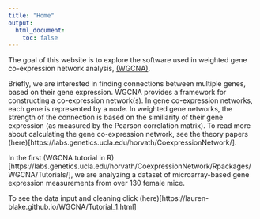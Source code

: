 ```yaml
---
title: "Home"
output:
  html_document:
    toc: false
---
```


The goal of this website is to explore the software used in weighted gene co-expression network analysis, [(WGCNA)](https://www.degruyter.com/downloadpdf/j/sagmb.2005.4.issue-1/sagmb.2005.4.1.1128/sagmb.2005.4.1.1128.pdf). 

Briefly, we are interested in finding connections between multiple genes, based on their gene expression. WGCNA provides a framework for constructing a co-expression network(s). In gene co-expression networks, each gene is represented by a node. In weighted gene networks, the strength of the connection is based on the similiarity of their gene expression (as measured by the Pearson correlation matrix). To read more about calculating the gene co-expression network, see the theory papers (here)[https://labs.genetics.ucla.edu/horvath/CoexpressionNetwork/]. 

In the first (WGCNA tutorial in R)[https://labs.genetics.ucla.edu/horvath/CoexpressionNetwork/Rpackages/WGCNA/Tutorials/], we are analyzing a dataset of microarray-based gene expression measurements from over 130 female mice. 
    
To see the data input and cleaning click (here)[https://lauren-blake.github.io/WGCNA/Tutorial_1.html]


